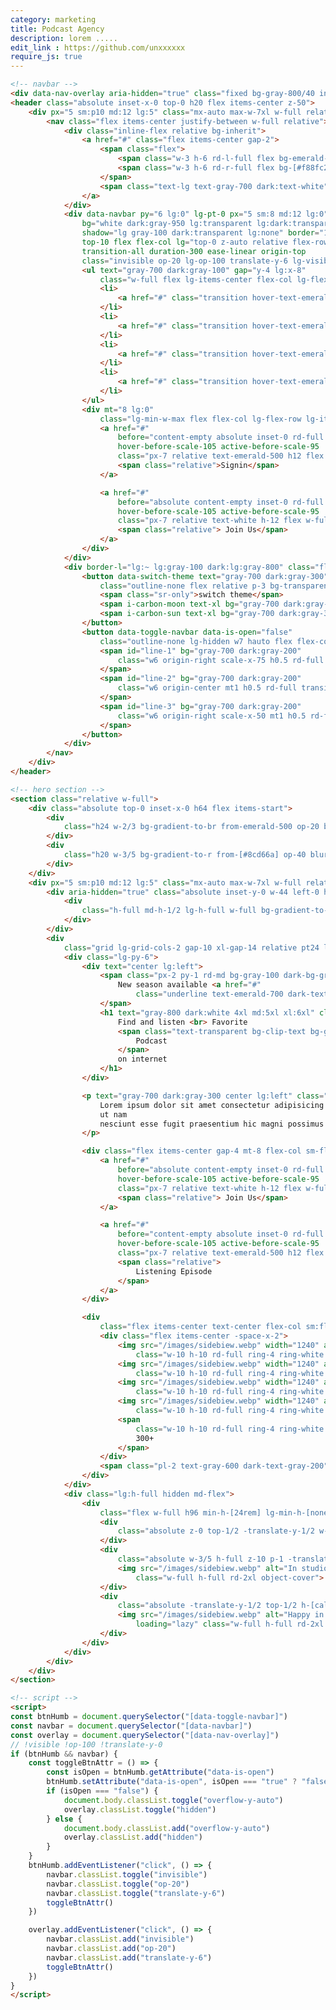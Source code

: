 ```yaml
---
category: marketing
title: Podcast Agency
description: lorem .....
edit_link : https://github.com/unxxxxxx
require_js: true
---
```


```html
<!-- navbar -->
<div data-nav-overlay aria-hidden="true" class="fixed bg-gray-800/40 inset-0 z-30 hidden lg:hidden"></div>
<header class="absolute inset-x-0 top-0 h20 flex items-center z-50">
    <div px="5 sm:p10 md:12 lg:5" class="mx-auto max-w-7xl w-full relative z-50">
        <nav class="flex items-center justify-between w-full relative">
            <div class="inline-flex relative bg-inherit">
                <a href="#" class="flex items-center gap-2">
                    <span class="flex">
                        <span class="w-3 h-6 rd-l-full flex bg-emerald-500"></span>
                        <span class="w-3 h-6 rd-r-full flex bg-[#f88fc2] mt-2"></span>
                    </span>
                    <span class="text-lg text-gray-700 dark:text-white">Podux</span>
                </a>
            </div>
            <div data-navbar py="6 lg:0" lg-pt-0 px="5 sm:8 md:12 lg:0"
                bg="white dark:gray-950 lg:transparent lg:dark:transparent"
                shadow="lg gray-100 dark:transparent lg:none" border="1 gray-200 dark:gray-800 lg:none" absolute
                top-10 flex flex-col lg="top-0 z-auto relative flex-row justify-between" rd="xl lg:none" w-full
                transition-all duration-300 ease-linear origin-top
                class="invisible op-20 lg-op-100 translate-y-6 lg-visible lg-translate-y-0">
                <ul text="gray-700 dark:gray-100" gap="y-4 lg:x-8"
                    class="w-full flex lg-items-center flex-col lg-flex-row lg-w-full lg-justify-center">
                    <li>
                        <a href="#" class="transition hover-text-emerald-500 ease-linear">Podcast</a>
                    </li>
                    <li>
                        <a href="#" class="transition hover-text-emerald-500 ease-linear">Solution</a>
                    </li>
                    <li>
                        <a href="#" class="transition hover-text-emerald-500 ease-linear">Blog</a>
                    </li>
                    <li>
                        <a href="#" class="transition hover-text-emerald-500 ease-linear">About</a>
                    </li>
                </ul>
                <div mt="8 lg:0"
                    class="lg-min-w-max flex flex-col lg-flex-row lg-items-center gap-4 w-full sm-w-max">
                    <a href="#"
                        before="content-empty absolute inset-0 rd-full  bg-emerald-500/5 dark:bg-emerald-500/10 transition-transform ease-linear"
                        hover-before-scale-105 active-before-scale-95
                        class="px-7 relative text-emerald-500 h12 flex w-full sm-w-max justify-center items-center">
                        <span class="relative">Signin</span>
                    </a>

                    <a href="#"
                        before="absolute content-empty inset-0 rd-full bg-emerald-500 transition-transform ease-linear"
                        hover-before-scale-105 active-before-scale-95
                        class="px-7 relative text-white h-12 flex w-full sm-w-max justify-center items-center">
                        <span class="relative"> Join Us</span>
                    </a>
                </div>
            </div>
            <div border-l="lg:~ lg:gray-100 dark:lg:gray-800" class="flex ml-2 pl-2 min-w-max items-center gap-x-3">
                <button data-switch-theme text="gray-700 dark:gray-300"
                    class="outline-none flex relative p-3 bg-transparent">
                    <span class="sr-only">switch theme</span>
                    <span i-carbon-moon text-xl bg="gray-700 dark:gray-300" hidden dark-flex></span>
                    <span i-carbon-sun text-xl bg="gray-700 dark:gray-300" flex dark-hidden></span>
                </button>
                <button data-toggle-navbar data-is-open="false"
                    class="outline-none lg-hidden w7 hauto flex flex-col relative bg-transparent">
                    <span id="line-1" bg="gray-700 dark:gray-200"
                        class="w6 origin-right scale-x-75 h0.5 rd-full transition-all duration-300 ease-linear">
                    </span>
                    <span id="line-2" bg="gray-700 dark:gray-200"
                        class="w6 origin-center mt1 h0.5 rd-full transition-all duration-300 ease-linear">
                    </span>
                    <span id="line-3" bg="gray-700 dark:gray-200"
                        class="w6 origin-right scale-x-50 mt1 h0.5 rd-full transition-all duration-300 ease-linear">
                    </span>
                </button>
            </div>
        </nav>
    </div>
</header>

<!-- hero section -->
<section class="relative w-full">
    <div class="absolute top-0 inset-x-0 h64 flex items-start">
        <div
            class="h24 w-2/3 bg-gradient-to-br from-emerald-500 op-20 blur-2xl dark-from-[#570cac] dark-invisible dark-op-40">
        </div>
        <div
            class="h20 w-3/5 bg-gradient-to-r from-[#8cd66a] op-40 blur-2xl dark-from-[#670ccf] dark-op-40">
        </div>
    </div>
    <div px="5 sm:p10 md:12 lg:5" class="mx-auto max-w-7xl w-full relative"><!--[-->
        <div aria-hidden="true" class="absolute inset-y-0 w-44 left-0 hidden dark-flex">
            <div
                class="h-full md-h-1/2 lg-h-full w-full bg-gradient-to-tr op-40 dark-blur-2xl dark-from-[#570cac] dark-op-20">
            </div>
        </div>
        <div
            class="grid lg-grid-cols-2 gap-10 xl-gap-14 relative pt24 lg-max-w-none max-w-2xl md-max-w-4xl mx-auto">
            <div class="lg-py-6">
                <div text="center lg:left">
                    <span class="px-2 py-1 rd-md bg-gray-100 dark-bg-gray-900 text-emerald-500">
                        New season available <a href="#"
                            class="underline text-emerald-700 dark-text-emerald-400 font-semibold">here</a>
                    </span>
                    <h1 text="gray-800 dark:white 4xl md:5xl xl:6xl" class="pt-8 font-bold">
                        Find and listen <br> Favorite
                        <span class="text-transparent bg-clip-text bg-gradient-to-br from-emerald-500 to-[#8cd66a]">
                            Podcast
                        </span>
                        on internet
                    </h1>
                </div>

                <p text="gray-700 dark:gray-300 center lg:left" class="mt-8 mx-auto max-w-lg lg-max-w-md lg-mx-0">
                    Lorem ipsum dolor sit amet consectetur adipisicing elit. Illum, beatae omnis ipsa magnam neque
                    ut nam
                    nesciunt esse fugit praesentium hic magni possimus illo consequatur.
                </p>

                <div class="flex items-center gap-4 mt-8 flex-col sm-flex-row sm-w-max sm-mx-auto lg-mx-0">
                    <a href="#"
                        before="absolute content-empty inset-0 rd-full bg-emerald-500 transition-transform ease-linear"
                        hover-before-scale-105 active-before-scale-95
                        class="px-7 relative text-white h-12 flex w-full sm-w-max justify-center items-center">
                        <span class="relative"> Join Us</span>
                    </a>

                    <a href="#"
                        before="content-empty absolute inset-0 rd-full  bg-emerald-500/5 dark:bg-emerald-500/10 transition-transform ease-linear"
                        hover-before-scale-105 active-before-scale-95
                        class="px-7 relative text-emerald-500 h12 flex w-full sm-w-max justify-center items-center">
                        <span class="relative">
                            Listening Episode
                        </span>
                    </a>
                </div>

                <div
                    class="flex items-center text-center flex-col sm:flex-row gap-4 sm:gap-0 mt-8 w-max mx-auto lg:mx-0">
                    <div class="flex items-center -space-x-2">
                        <img src="/images/sidebiew.webp" width="1240" alt="avatar"
                            class="w-10 h-10 rd-full ring-4 ring-white dark-ring-gray-950 object-cover">
                        <img src="/images/sidebiew.webp" width="1240" alt="avatar"
                            class="w-10 h-10 rd-full ring-4 ring-white dark-ring-gray-950 object-cover">
                        <img src="/images/sidebiew.webp" width="1240" alt="avatar"
                            class="w-10 h-10 rd-full ring-4 ring-white dark-ring-gray-950 object-cover">
                        <img src="/images/sidebiew.webp" width="1240" alt="avatar"
                            class="w-10 h-10 rd-full ring-4 ring-white dark-ring-gray-950 object-cover">
                        <span
                            class="w-10 h-10 rd-full ring-4 ring-white dark-ring-gray-950 bg-gray-200 dark-bg-gray-800 text-xs text-gray-700 dark-text-gray-300 flex items-center justify-center">
                            300+
                        </span>
                    </div>
                    <span class="pl-2 text-gray-600 dark-text-gray-200"> WordWide listners </span>
                </div>
            </div>
            <div class="lg:h-full hidden md-flex">
                <div
                    class="flex w-full h96 min-h-[24rem] lg-min-h-[none] lg-w-full lg-h-full items-center relative">
                    <div
                        class="absolute z-0 top-1/2 -translate-y-1/2 w-5/6 right-0 h-[calc(80%+20px)] bg-gradient-to-tr op-25 from-emerald-500 to-pink-300 dark-from-[#570cac] dark-to-emerald-500 blur-2xl">
                    </div>
                    <div
                        class="absolute w-3/5 h-full z-10 p-1 -translate-y-1/2 top-1/2 right-3 rd-3xl bg-whitee dark-bg-gray-950  shadow-lg shadow-gray-100 dark-shadow-transparent  border border-gray-200 dark-border-gray-800">
                        <img src="/images/sidebiew.webp" alt="In studio" width="500" height="auto" loading="lazy"
                            class="w-full h-full rd-2xl object-cover">
                    </div>
                    <div
                        class="absolute -translate-y-1/2 top-1/2 h-[calc(80%-2rem)] w-[calc(40%-20px)] p-1 rd-3xl bg-white dark-bg-gray-950  shadow-lg shadow-gray-100 dark-shadow-transparent  border border-gray-200 dark-border-gray-800">
                        <img src="/images/sidebiew.webp" alt="Happy in studio" width="200" height="auto"
                            loading="lazy" class="w-full h-full rd-2xl object-cover">
                    </div>
                </div>
            </div>
        </div>
    </div>
</section>

<!-- script -->
<script>
const btnHumb = document.querySelector("[data-toggle-navbar]")
const navbar = document.querySelector("[data-navbar]")
const overlay = document.querySelector("[data-nav-overlay]")
// !visible !op-100 !translate-y-0
if (btnHumb && navbar) {
    const toggleBtnAttr = () => {
        const isOpen = btnHumb.getAttribute("data-is-open")
        btnHumb.setAttribute("data-is-open", isOpen === "true" ? "false" : "true")
        if (isOpen === "false") {
            document.body.classList.toggle("overflow-y-auto")
            overlay.classList.toggle("hidden")
        } else {
            document.body.classList.add("overflow-y-auto")
            overlay.classList.add("hidden")
        }
    }
    btnHumb.addEventListener("click", () => {
        navbar.classList.toggle("invisible")
        navbar.classList.toggle("op-20")
        navbar.classList.toggle("translate-y-6")
        toggleBtnAttr()
    })

    overlay.addEventListener("click", () => {
        navbar.classList.add("invisible")
        navbar.classList.add("op-20")
        navbar.classList.add("translate-y-6")
        toggleBtnAttr()
    })
}
</script>
```